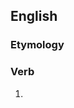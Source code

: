 ==English==

===Etymology===
{{suffix|en|compass|eth}}

===Verb===
{{head|en|verb form}}

# {{en-archaic third-person singular of|compass}}
